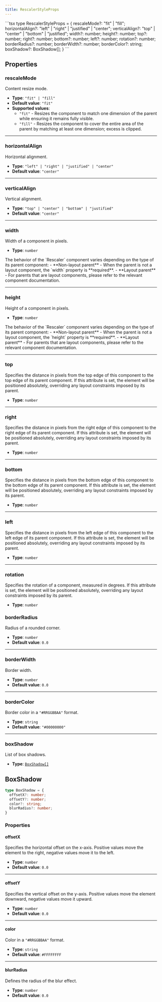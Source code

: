```yaml
---
title: RescalerStyleProps
---
```


<CollapsibleDetails summaryTitle='Type definitions' open>
```tsx
type RescalerStyleProps = {
    rescaleMode?: "fit" | "fill";
    horizontalAlign?: "left" | "right" | "justified" | "center";
    verticalAlign?: "top" | "center" | "bottom" | "justified";
    width?: number;
    height?: number;
    top?: number;
    right?: number;
    bottom?: number;
    left?: number;
    rotation?: number;
    borderRadius?: number;
    borderWidth?: number;
    borderColor?: string;
    boxShadow?: BoxShadow[];
}
```
</CollapsibleDetails>

## Properties

### rescaleMode
Content resize mode.

- **Type**: `"fit" | "fill"`
- **Default value**: `"fit"`
- **Supported values**:
    - `"fit"` - Resizes the component to match one dimension of the parent while ensuring it remains fully visible.
    - `"fill"` - Resizes the component to cover the entire area of the parent by matching at least one dimension; excess is clipped.

---

### horizontalAlign
Horizontal alignment.

- **Type**: `"left" | "right" | "justified" | "center"`
- **Default value**: `"center"`

---

### verticalAlign
Vertical alignment.

- **Type**: `"top" | "center" | "bottom" | "justified"`
- **Default value**: `"center"`

---

### width
Width of a component in pixels.

- **Type**: `number`

<Aside type='caution'>
The behavior of the `Rescaler` component varies depending on the type of its parent component:
- **Non-layout parent** - When the parent is not a layout component, the `width` property is **required**.
- **Layout parent** - For parents that are layout components, please refer to the relevant component documentation.
</Aside>

---

### height
Height of a component in pixels.

- **Type**: `number`

<Aside type='caution'>
The behavior of the `Rescaler` component varies depending on the type of its parent component:
- **Non-layout parent** - When the parent is not a layout component, the `height` property is **required**.
- **Layout parent** - For parents that are layout components, please refer to the relevant component documentation.
</Aside>

---

### top
Specifies the distance in pixels from the top edge of this component to the top edge of its parent component. If this attribute is set, the element will be positioned absolutely, overriding any layout constraints imposed by its parent.

- **Type**: `number`

---

### right
Specifies the distance in pixels from the right edge of this component to the right edge of its parent component. If this attribute is set, the element will be positioned absolutely, overriding any layout constraints imposed by its parent.

- **Type**: `number`

---

### bottom
Specifies the distance in pixels from the bottom edge of this component to the bottom edge of its parent component. If this attribute is set, the element will be positioned absolutely, overriding any layout constraints imposed by its parent.

- **Type**: `number`

---

### left
Specifies the distance in pixels from the left edge of this component to the left edge of its parent component. If this attribute is set, the element will be positioned absolutely, overriding any layout constraints imposed by its parent.

- **Type**: `number`

---

### rotation
Specifies the rotation of a component, measured in degrees. If this attribute is set, the element will be positioned absolutely, overriding any layout constraints imposed by its parent.

- **Type**: `number`


### borderRadius
Radius of a rounded corner.

- **Type**: `number`
- **Default value**: `0.0`

---

### borderWidth
Border width.

- **Type**: `number`
- **Default value**: `0.0`

---

### borderColor
Border color in a `"#RRGGBBAA"` format.

- **Type**: `string`
- **Default value**: `"#00000000"`

---

### boxShadow
List of box shadows.

- **Type**: [`BoxShadow[]`](#boxshadow)

## BoxShadow
```typescript
type BoxShadow = {
  offsetX?: number;
  offsetY?: number;
  color?: string;
  blurRadius?: number;
}
```
### Properties

#### offsetX
Specifies the horizontal offset on the x-axis. Positive values move the element to the right, negative values move it to the left.

- **Type**: `number`
- **Default value**: `0.0`

---

#### offsetY
Specifies the vertical offset on the y-axis. Positive values move the element downward, negative values move it upward.

- **Type**: `number`
- **Default value**: `0.0`

---

#### color
Color in a `"#RRGGBBAA"` format.

- **Type**: `string`
- **Default value**: `#FFFFFFFF`

---

#### blurRadius
Defines the radius of the blur effect.

- **Type**: `number`
- **Default value**: `0.0`

